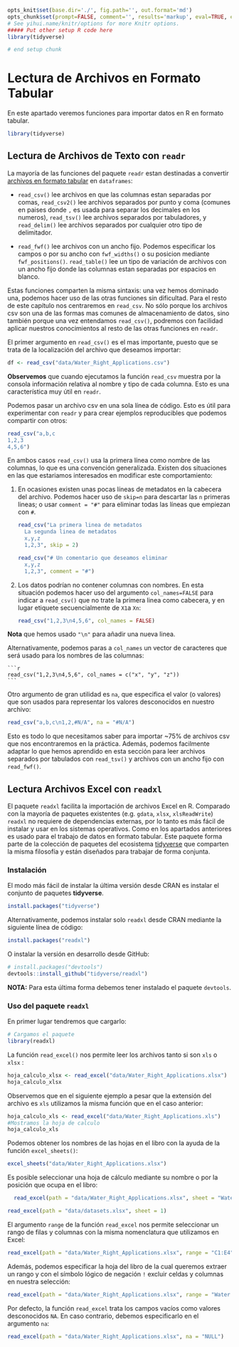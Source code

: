 ```r
opts_knit$set(base.dir='./', fig.path='', out.format='md')
opts_chunk$set(prompt=FALSE, comment='', results='markup', eval=TRUE, echo=TRUE)
# See yihui.name/knitr/options for more Knitr options.
##### Put other setup R code here
library(tidyverse)

# end setup chunk
```


<!-- ```{r, include=FALSE} -->
<!-- tutorial::go_interactive() -->
<!-- ``` -->


# Lectura de Archivos en Formato Tabular

En este apartado veremos funciones para importar datos en R en formato tabular.


```r
library(tidyverse)
```

## Lectura de Archivos de Texto con `readr`

La mayoría de las funciones del paquete `readr` estan destinadas a convertir [archivos en formato tabular]((https://es.wikipedia.org/wiki/Valores_separados_por_comas)) en `dataframes`:

* `read_csv()` lee archivos en que las columnas estan separadas por comas, `read_csv2()` lee archivos separados por punto y coma (comunes en paises donde `,` es usada para separar los decimales en los numeros),
  `read_tsv()` lee archivos separados por tabuladores, y `read_delim()` lee archivos separados por cualquier otro tipo de delimitador.

* `read_fwf()` lee archivos con un ancho fijo. Podemos especificar los campos o por su ancho con `fwf_widths()` o su posicion mediante `fwf_positions()`.
  `read_table()` lee un tipo de variación de archivos con un ancho fijo donde las columnas estan separadas por espacios en blanco.
  
Estas funciones comparten la misma sintaxis: una vez hemos dominado una,  podemos hacer uso de las otras funciones sin dificultad. Para el resto de este capítulo nos centraremos en `read_csv`.  No sólo porque los archivos csv son una de las formas mas comunes de almacenamiento de datos, sino también porque una vez entendamos `read_csv()`, podremos con facilidad aplicar nuestros conocimientos al resto de las otras funciones en `readr`.

El primer argumento en `read_csv()` es el mas importante, puesto que se trata de la localización del archivo que deseamos importar:


```r
df <- read_csv("data/Water_Right_Applications.csv")
```

__Observemos__ que cuando ejecutamos la función `read_csv` muestra por la consola información relativa al nombre y tipo de cada columna. Esto es una característica muy útil en `readr`.
  
Podemos pasar un archivo csv en una sola línea de código. Esto es útil para experimentar con `readr` y para crear ejemplos reproducibles que podemos compartir con otros:


```r
read_csv("a,b,c
1,2,3
4,5,6")
```


En ambos casos `read_csv()` usa la primera línea como nombre de las columnas, lo que es una convención generalizada. Existen dos situaciones en las que estariamos interesados en modificar este comportamiento:

1. En ocasiones existen unas pocas líneas de metadatos en la cabecera del archivo. Podemos hacer uso de `skip=n` para descartar las `n` primeras lineas; o usar `comment = "#"` para eliminar todas las líneas que empiezan con `#`.

    
    ```r
    read_csv("La primera linea de metadatos
      La segunda linea de metadatos
      x,y,z
      1,2,3", skip = 2)
    
    read_csv("# Un comentario que deseamos eliminar
      x,y,z
      1,2,3", comment = "#")
    ```

2. Los datos podrían no contener columnas con nombres. En esta situación podemos hacer uso del argumento `col_names=FALSE` para indicar a `read_csv()` que no trate la primera linea como cabecera, y en lugar etiquete secuencialmente de `X1`a `Xn`:

    ```r
    read_csv("1,2,3\n4,5,6", col_names = FALSE)
    ```
  
  __Nota__ que hemos usado `"\n"` para añadir una nueva linea.

  Alternativamente, podemos paras a `col_names` un vector de caracteres que será      usado para los nombres de las columnas:
  
    ```r
    read_csv("1,2,3\n4,5,6", col_names = c("x", "y", "z"))
    ```


Otro argumento de gran utilidad es `na`, que especifica el valor (o valores) que son usados para representar los valores desconocidos en nuestro archivo:

```r
read_csv("a,b,c\n1,2,#N/A", na = "#N/A")
```

Esto es todo lo que necesitamos saber para importar ~75% de archivos csv que nos encontraremos en la práctica. Además, podemos facilmente adaptar lo que hemos aprendido en esta sección para leer archivos separados por tabulados con `read_tsv()` y archivos con un ancho fijo con `read_fwf()`.
  


## Lectura Archivos Excel con `readxl` 

El paquete `readxl` facilita la importación de archivos Excel en R. Comparado con la mayoría de paquetes existentes (e.g. `gdata`, `xlsx`, `xlsReadWrite`) `readxl` no requiere de dependencias externas, por lo tanto es más fácil de instalar y usar en los sistemas operativos. Como en los apartados anteriores es usado para el trabajo de datos en formato tabular. Este paquete forma parte de la colección de paquetes del ecosistema [tidyverse](http://tidyverse.org/) que comparten la misma filosofía y están diseñados para trabajar de forma conjunta.

### Instalación

El modo más fácil de instalar la última versión desde CRAN es instalar el conjunto de paquetes __tidyverse__.

```r
install.packages("tidyverse")
```

Alternativamente, podemos instalar solo `readxl` desde CRAN mediante la siguiente línea de código:

```r
install.packages("readxl")
```

O instalar la versión en desarrollo desde GitHub:

```r
# install.packages("devtools")
devtools::install_github("tidyverse/readxl")
```

__NOTA:__ Para esta última forma debemos tener instalado el paquete `devtools`.


### Uso del paquete `readxl`

En primer lugar tendremos que cargarlo:

```r
# Cargamos el paquete
library(readxl)
```



La función `read_excel()` nos permite leer los archivos tanto si son `xls` o `xlsx` :


```r
hoja_calculo_xlsx <- read_excel("data/Water_Right_Applications.xlsx")
hoja_calculo_xlsx
```


Observemos que en el siguiente ejemplo a pesar que la extensión del archivo es `xls` utilizamos la misma función que en el caso anterior:


```r
hoja_calculo_xls <- read_excel("data/Water_Right_Applications.xls")
#Mostramos la hoja de calculo
hoja_calculo_xls
```



Podemos obtener los nombres de las hojas en el libro con la ayuda de la función `excel_sheets()`:

```r
excel_sheets("data/Water_Right_Applications.xlsx")
```


Es posible seleccionar una hoja de cálculo mediante su nombre o por la posición que ocupa en el libro:

```r
  read_excel(path = "data/Water_Right_Applications.xlsx", sheet = "Water Right Applications")
```



```r
read_excel(path = "data/datasets.xlsx", sheet = 1)
```


El argumento `range` de la función `read_excel` nos permite seleccionar un rango de filas y columnas con la misma nomenclatura que utilizamos en Excel:

```r
read_excel(path = "data/Water_Right_Applications.xlsx", range = "C1:E4")
```

Además, podemos especificar la hoja del libro de la cual queremos extraer un rango y con el símbolo lógico de negación `!` excluir celdas y columnas en nuestra selección:

```r
read_excel(path = "data/Water_Right_Applications.xlsx", range = "Water Right Applications!B1:D5")
```

Por defecto, la función `read_excel` trata los campos vacíos como valores desconocidos `NA`. En caso contrario, debemos especificarlo en el argumento `na`:

```r
read_excel(path = "data/Water_Right_Applications.xlsx", na = "NULL")
```

























